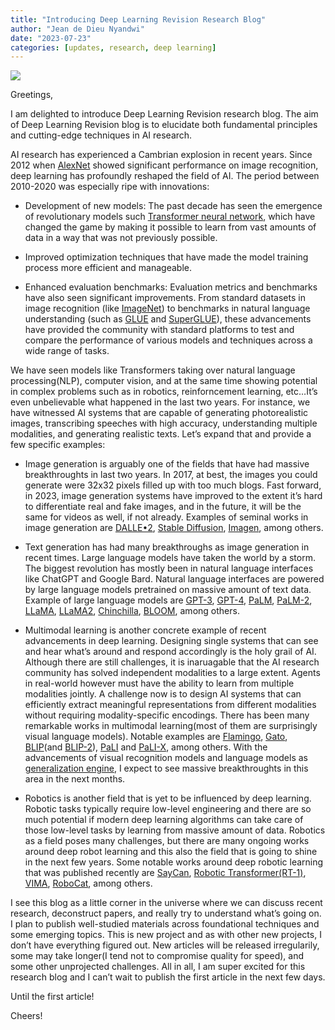 ```yaml
---
title: "Introducing Deep Learning Revision Research Blog"
author: "Jean de Dieu Nyandwi"
date: "2023-07-23"
categories: [updates, research, deep learning]
---
```

![](./introducing-deep-rev.png)

Greetings,

I am delighted to introduce Deep Learning Revision research blog. The aim of Deep Learning Revision blog is to elucidate both fundamental principles and cutting-edge techniques in AI research.

AI research has experienced a Cambrian explosion in recent years. Since 2012 when [AlexNet](https://papers.nips.cc/paper_files/paper/2012/hash/c399862d3b9d6b76c8436e924a68c45b-Abstract.html) showed significant performance on image recognition, deep learning has profoundly reshaped the field of AI. The period between 2010-2020 was especially ripe with innovations:

* Development of new models: The past decade has seen the emergence of revolutionary models such [Transformer neural network](https://arxiv.org/abs/1706.03762), which have changed the game by making it possible to learn from vast amounts of data in a way that was not previously possible.

* Improved optimization techniques that have made the model training process more efficient and manageable.

* Enhanced evaluation benchmarks: Evaluation metrics and benchmarks have also seen significant improvements. From standard datasets in image recognition (like [ImageNet](https://www.image-net.org/index.php)) to benchmarks in natural language understanding (such as [GLUE](https://arxiv.org/abs/1804.07461) and [SuperGLUE](https://arxiv.org/abs/1905.00537)), these advancements have provided the community with standard platforms to test and compare the performance of various models and techniques across a wide range of tasks.

We have seen models like Transformers taking over natural language processing(NLP), computer vision, and at the same time showing potential in complex problems such as in robotics, reinforncement learning, etc...It's even unbelievable what happened in the last two years. For instance, we have witnessed AI systems that are capable of generating photorealistic images, transcribing speeches with high accuracy, understanding multiple modalities, and generating realistic texts. Let's expand that and provide a few specific examples:

- Image generation is arguably one of the fields that have had massive breakthroughts in last two years. In 2017, at best, the images you could generate were 32x32 pixels filled up with too much blogs. Fast forward, in 2023, image generation systems have improved to the extent it's hard to differentiate real and fake images, and in the future, it will be the same for videos as well, if not already. Examples of seminal works in image generation are [DALLE•2](https://openai.com/dall-e-2), [Stable Diffusion](https://arxiv.org/abs/2112.10752), [Imagen](https://imagen.research.google/), among others.

- Text generation has had many breakthroughs as image generation in recent times. Large language models have taken the world by a storm. The biggest revolution has mostly been in natural language interfaces like ChatGPT and Google Bard. Natural language interfaces are powered by large language models pretrained on massive amount of text data. Example of large language models are [GPT-3](https://arxiv.org/abs/2005.14165), [GPT-4](https://arxiv.org/abs/2303.08774), [PaLM](https://arxiv.org/abs/2204.02311), [PaLM-2](https://blog.google/technology/ai/google-palm-2-ai-large-language-model/), [LLaMA](https://arxiv.org/abs/2302.13971), [LLaMA2](https://ai.meta.com/research/publications/llama-2-open-foundation-and-fine-tuned-chat-models/), [Chinchilla](https://arxiv.org/abs/2203.15556), [BLOOM](https://arxiv.org/abs/2211.05100), among others.

- Multimodal learning is another concrete example of recent advancements in deep learning. Designing single systems that can see and hear what's around and respond accordingly is the holy grail of AI.  Although there are still challenges, it is inaruagable that the AI research community has solved independent modalities to a large extent. Agents in real-world however must have the ability to learn from multiple modalities jointly. A challenge now is to design AI systems that can efficiently extract meaningful representations from different modalities without requiring modality-specific encodings. There has been many remarkable works in multimodal learning(most of them are surprisingly visual language models). Notable examples are [Flamingo](https://arxiv.org/abs/2204.14198), [Gato](https://arxiv.org/abs/2205.06175), [BLIP](https://arxiv.org/abs/2201.12086)(and [BLIP-2](https://arxiv.org/abs/2301.12597)), [PaLI](https://arxiv.org/abs/2209.06794) and [PaLI-X](https://arxiv.org/abs/2305.18565), among others. With the advancements of visual recognition models and language models as [generalization engine](https://evjang.com/2021/12/17/lang-generalization.html), I expect to see massive breakthroughts in this area in the next months.

- Robotics is another field that is yet to be influenced by deep learning. Robotic tasks typically require low-level engineering and there are so much potential if modern deep learning algorithms can take care of those low-level tasks by learning from massive amount of data. Robotics as a field poses many challenges, but there are many ongoing works around deep robot learning and this also the field that is going to shine in the next few years. Some notable works around deep robotic learning that was published recently are [SayCan](https://say-can.github.io/), [Robotic Transformer(RT-1)](https://robotics-transformer.github.io/), [VIMA](https://arxiv.org/abs/2210.03094), [RoboCat](https://arxiv.org/abs/2306.11706), among others.

I see this blog as a little corner in the universe where we can discuss recent research, deconstruct papers, and really try to understand what's going on. I plan to publish well-studied materials across foundational techniques and some emerging topics. This is new project and as with other new projects, I don't have everything figured out. New articles will be released irregularily, some may take longer(I tend not to compromise quality for speed), and some other unprojected challenges. All in all, I am super excited for this research blog and I can't wait to publish the first article in the next few days.

Until the first article!

Cheers!





